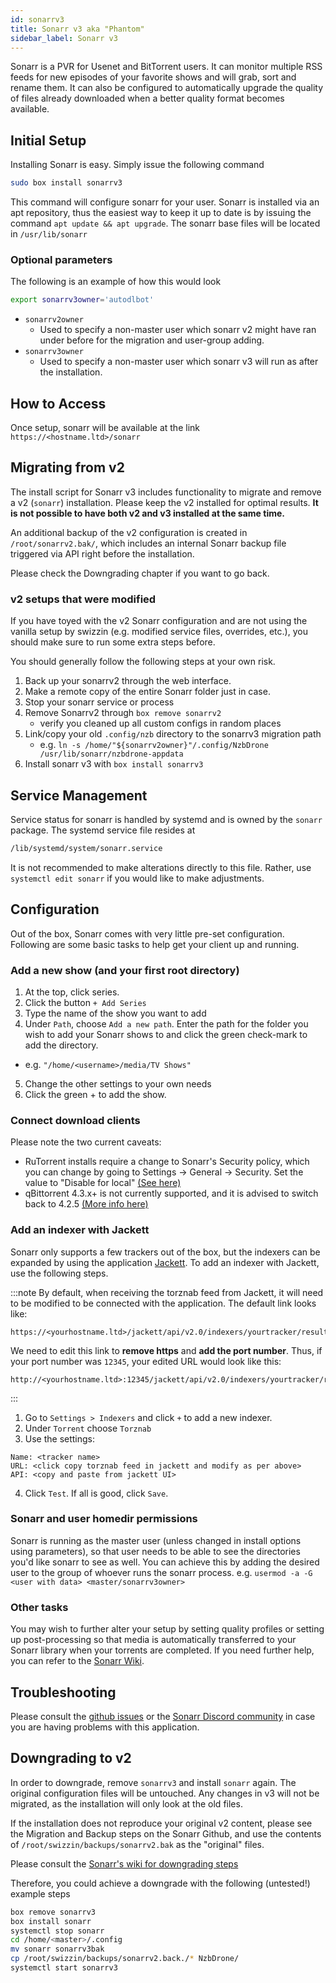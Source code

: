 ```yaml
---
id: sonarrv3
title: Sonarr v3 aka "Phantom"
sidebar_label: Sonarr v3
---
```


Sonarr is a PVR for Usenet and BitTorrent users. It can monitor multiple RSS feeds for new episodes of your favorite shows and will grab, sort and rename them. It can also be configured to automatically upgrade the quality of files already downloaded when a better quality format becomes available.

## Initial Setup

Installing Sonarr is easy. Simply issue the following command

```bash main
sudo box install sonarrv3
```

This command will configure sonarr for your user. Sonarr is installed via an apt repository, thus the easiest way to keep it up to date is by issuing the command `apt update && apt upgrade`. The sonarr base files will be located in `/usr/lib/sonarr`

### Optional parameters

<InstallOptsWarning />

The following is an example of how this would look

```bash main
export sonarrv3owner='autodlbot'
```

- `sonarrv2owner`
  - Used to specify a non-master user which sonarr v2 might have ran under before for the migration and user-group adding.
- `sonarrv3owner`
  - Used to specify a non-master user which sonarr v3 will run as after the installation.

## How to Access

Once setup, sonarr will be available at the link `https://<hostname.ltd>/sonarr`

## Migrating from v2
The install script for Sonarr v3 includes functionality to migrate and remove a v2 (`sonarr`) installation. Please keep the v2 installed for optimal results. **It is not possible to have both v2 and v3 installed at the same time.**

An additional backup of the v2 configuration is created in `/root/sonarrv2.bak/`, which includes an internal Sonarr backup file triggered via API right before the installation.

Please check the Downgrading chapter if you want to go back.

### v2 setups that were modified
If you have toyed with the v2 Sonarr configuration and are not using the vanilla setup by swizzin (e.g. modified service files, overrides, etc.), you should make sure to run some extra steps before.

You should generally follow the following steps at your own risk. 

1. Back up your sonarrv2 through the web interface.
2. Make a remote copy of the entire Sonarr folder just in case.
3. Stop your sonarr service or process
3. Remove Sonarrv2 through `box remove sonarrv2`
   - verify you cleaned up all custom configs in random places
4. Link/copy your old `.config/nzb` directory to the sonarrv3 migration path
   - e.g. `ln -s /home/"${sonarrv2owner}"/.config/NzbDrone /usr/lib/sonarr/nzbdrone-appdata`
5. Install sonarr v3 with `box install sonarrv3`

## Service Management

Service status for sonarr is handled by systemd and is owned by the `sonarr` package. The systemd service file resides at

```bash main
/lib/systemd/system/sonarr.service
```

It is not recommended to make alterations directly to this file. Rather, use `systemctl edit sonarr` if you would like to make adjustments.


<SystemdTabs service="sonarr"/>

## Configuration

Out of the box, Sonarr comes with very little pre-set configuration. Following are some basic tasks to help get your client up and running.

### Add a new show (and your first root directory)

1. At the top, click series.
2. Click the button `+ Add Series`
3. Type the name of the show you want to add
4. Under `Path`, choose `Add a new path`. Enter the path for the folder you wish to add your Sonarr shows to and click the green check-mark to add the directory.
  - e.g. `"/home/<username>/media/TV Shows"`
5. Change the other settings to your own needs
6. Click the green + to add the show.

### Connect download clients

Please note the two current caveats:
  - RuTorrent installs require a change to Sonarr's Security policy, which you can change by going to Settings -> General -> Security. Set the value to "Disable for local" [(See here)](https://i.imgur.com/m6mAocu.png)
  - qBittorrent 4.3.x+ is not currently supported, and it is advised to switch back to 4.2.5 [(More info here)](https://github.com/Sonarr/Sonarr/wiki/Downloads-and-Importing#qbittorrent-43x)


<Conn4Arrs />

### Add an indexer with Jackett
Sonarr only supports a few trackers out of the box, but the indexers can be expanded by using the application [Jackett](jackett.mdx). To add an indexer with Jackett, use the following steps.

:::note
By default, when receiving the torznab feed from Jackett, it will need to be modified to be connected with the application. The default link looks like:

```plaintext
https://<yourhostname.ltd>/jackett/api/v2.0/indexers/yourtracker/results/torznab/
```

We need to edit this link to **remove https** and **add the port number**. Thus, if your port number was `12345`, your edited URL would look like this:

```plaintext
http://<yourhostname.ltd>:12345/jackett/api/v2.0/indexers/yourtracker/results/torznab/
```
:::

1. Go to `Settings > Indexers` and click `+` to add a new indexer.
2. Under `Torrent` choose `Torznab`
3. Use the settings:
```plaintext main
Name: <tracker name>
URL: <click copy torznab feed in jackett and modify as per above>
API: <copy and paste from jackett UI>
```
4. Click `Test`. If all is good, click `Save`.

### Sonarr and user homedir permissions
Sonarr is running as the master user (unless changed in install options using parameters), so that user needs to be able to see the directories you'd like sonarr to see as well. You can achieve this by adding the desired user to the group of whoever runs the sonarr process. e.g. `usermod -a -G <user with data> <master/sonarrv3owner>`

### Other tasks

You may wish to further alter your setup by setting quality profiles or setting up post-processing so that media is automatically transferred to your Sonarr library when your torrents are completed. If you need further help, you can refer to the [Sonarr Wiki](https://github.com/Sonarr/Sonarr/wiki).

## Troubleshooting


<Troubleshooting />

Please consult the [github issues](https://github.com/Sonarr/Sonarr/issues) or the [Sonarr Discord community](https://discord.gg/M6BvZn5) in case you are having problems with this application.

## Downgrading to v2

In order to downgrade, remove `sonarrv3` and install `sonarr` again. The original configuration files will be untouched. Any changes in v3 will not be migrated, as the installation will only look at the old files.

If the installation does not reproduce your original v2 content, please see the Migration and Backup steps on the Sonarr Github, and use the contents of `/root/swizzin/backups/sonarrv2.bak` as the "original" files.

Please consult the [Sonarr's wiki for downgrading steps](https://github.com/Sonarr/Sonarr/wiki/Backup-and-Restore)

Therefore, you could achieve a downgrade with the following (untested!) example steps

```bash
box remove sonarrv3
box install sonarr
systemctl stop sonarr
cd /home/<master>/.config
mv sonarr sonarrv3bak
cp /root/swizzin/backups/sonarrv2.back./* NzbDrone/
systemctl start sonarrv3
```
